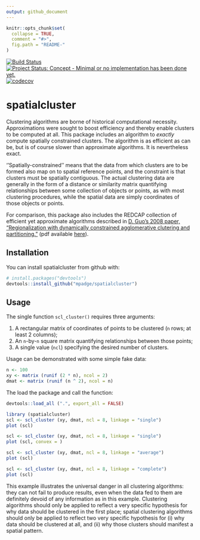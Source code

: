 ```yaml
---
output: github_document
---
```


<!-- README.md is generated from README.Rmd. Please edit that file -->

```r
knitr::opts_chunk$set(
  collapse = TRUE,
  comment = "#>",
  fig.path = "README-"
)
```

[![Build Status](https://travis-ci.org/mpadge/spatialcluster.svg)](https://travis-ci.org/mpadge/spatialcluster) 
[![Project Status: Concept - Minimal or no implementation has been done yet.](http://www.repostatus.org/badges/0.1.0/concept.svg)](http://www.repostatus.org/#concept)
[![codecov](https://codecov.io/gh/mpadge/spatialcluster/branch/master/graph/badge.svg)](https://codecov.io/gh/mpadge/spatialcluster)

# spatialcluster

Clustering algorithms are borne of historical computational necessity.
Approximations were sought to boost efficiency and thereby enable clusters to be
computed at all. This package includes an algorithm to *exactly* compute
spatially constrained clusters. The algorithm is as efficient as can be, but is
of course slower than approximate algorithms. It is nevertheless exact.

''Spatially-constrained'' means that the data from which clusters are to be
formed also map on to spatial reference points, and the constraint is that
clusters must be spatially contiguous. The actual clustering data are generally
in the form of a distance or similarity matrix quantifying relationships between
some collection of objects or points, as with most clustering procedures, while
the spatial data are simply coordinates of those objects or points.

For comparison, this package also includes the REDCAP collection of efficient
yet approximate algorithms described in [D. Guo's 2008 paper, "Regionalization
with dynamically constrained agglomerative clutering and
partitioning."](https://www.tandfonline.com/doi/abs/10.1080/13658810701674970)
(pdf available
[here](https://pdfs.semanticscholar.org/ead1/7df8aaa1aed0e433b3ae1ec1ec5c7e785b2b.pdf)).


## Installation

You can install spatialcluster from github with:

```r
# install.packages("devtools")
devtools::install_github("mpadge/spatialcluster")
```

## Usage

The single function `scl_cluster()` requires three arguments:

1. A rectangular matrix of coordinates of points to be clustered (`n` rows; at
   least 2 columns);
2. An `n`-by-`n` square matrix quantifying relationships between those points;
3. A single value (`ncl`) specifying the desired number of clusters.

Usage can be demonstrated with some simple fake data:
```r
n <- 100
xy <- matrix (runif (2 * n), ncol = 2)
dmat <- matrix (runif (n ^ 2), ncol = n)
```
The load the package and call the function:
```r
devtools::load_all (".", export_all = FALSE)
```
```r
library (spatialcluster)
scl <- scl_cluster (xy, dmat, ncl = 8, linkage = "single")
plot (scl)
```
```r
scl <- scl_cluster (xy, dmat, ncl = 8, linkage = "single")
plot (scl, convex = )
```
```r
scl <- scl_cluster (xy, dmat, ncl = 8, linkage = "average")
plot (scl)
```
```r
scl <- scl_cluster (xy, dmat, ncl = 8, linkage = "complete")
plot (scl)
```

This example illustrates the universal danger in all clustering algorithms: they
can not fail to produce results, even when the data fed to them are definitely
devoid of any information as in this example. Clustering algorithms should only
be applied to reflect a very specific hypothesis for why data should be
clustered in the first place; spatial clustering algorithms should only be
applied to reflect two very specific hypothesis for (i) why data should be
clustered at all, and  (ii) why those clusters should manifest a spatial
pattern.
